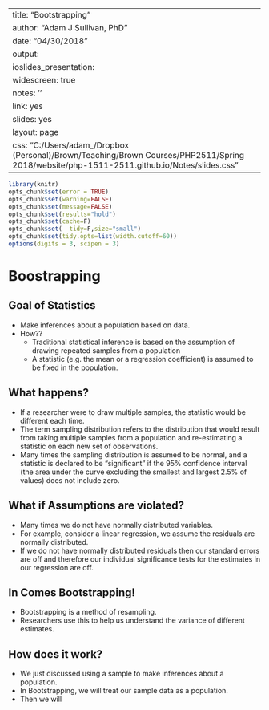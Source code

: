 
---
title: "Bootstrapping"
author: "Adam J Sullivan, PhD"
date: "04/30/2018"
output:
   ioslides_presentation: 
    widescreen: true
notes: ''
link: yes
slides: yes
layout: page
css:  "C:/Users/adam_/Dropbox (Personal)/Brown/Teaching/Brown Courses/PHP2511/Spring 2018/website/php-1511-2511.github.io/Notes/slides.css"
---

```r
library(knitr)
opts_chunk$set(error = TRUE)
opts_chunk$set(warning=FALSE)
opts_chunk$set(message=FALSE)
opts_chunk$set(results="hold")
opts_chunk$set(cache=F)
opts_chunk$set(  tidy=F,size="small")
opts_chunk$set(tidy.opts=list(width.cutoff=60))
options(digits = 3, scipen = 3)
```


# Boostrapping

## Goal of Statistics

- Make inferences about a population based on data. 
- How??
    - Traditional statistical inference is based on the assumption of drawing repeated samples from a population
    -  A statistic (e.g. the mean or a regression coefficient) is assumed to be fixed in the population. 

## What happens?


- If a researcher were to draw multiple samples, the statistic would be different each time. 
-  The term sampling distribution refers to the distribution that would result from taking multiple samples from a population and re-estimating a statistic on each new set of observations. 
- Many times the sampling distribution is assumed to be normal, and a statistic is declared to be “significant” if the 95% confidence interval (the area under the curve excluding the smallest and largest 2.5% of values) does not include zero.


## What if Assumptions are violated?

- Many times we do not have normally distributed variables. 
- For example, consider a linear regression, we assume the residuals are normally distributed. 
- If we do not have normally distributed residuals then our standard errors are off and therefore our individual significance tests for the estimates in our regression are off. 

## In Comes Bootstrapping!

- Bootstrapping is a method of resampling. 
- Researchers use this to help us understand the variance of different estimates. 

## How does it work? 

- We just discussed using a sample to make inferences about a population. 
- In Bootstrapping, we will treat our sample data as a population. 
- Then we will 